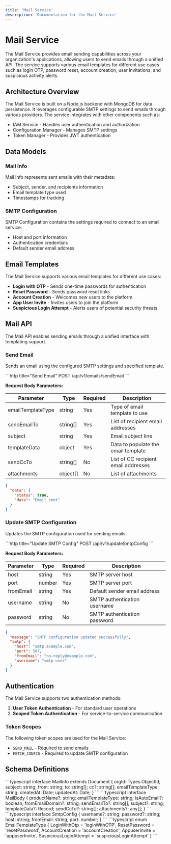 ```yaml
---
title: 'Mail Service'
description: 'Documentation for the Mail Service'
---
```


# Mail Service

The Mail Service provides email sending capabilities across your organization's applications, allowing users to send emails through a unified API. The service supports various email templates for different use cases such as login OTP, password reset, account creation, user invitations, and suspicious activity alerts.

## Architecture Overview

The Mail Service is built on a Node.js backend with MongoDB for data persistence. It leverages configurable SMTP settings to send emails through various providers. The service integrates with other components such as:

- IAM Service - Handles user authentication and authorization
- Configuration Manager - Manages SMTP settings 
- Token Manager - Provides JWT authentication

## Data Models

### Mail Info

Mail Info represents sent emails with their metadata:

- Subject, sender, and recipients information
- Email template type used
- Timestamps for tracking

### SMTP Configuration

SMTP Configuration contains the settings required to connect to an email service:

- Host and port information
- Authentication credentials
- Default sender email address

## Email Templates

The Mail Service supports various email templates for different use cases:

- **Login with OTP** - Sends one-time passwords for authentication
- **Reset Password** - Sends password reset links
- **Account Creation** - Welcomes new users to the platform
- **App User Invite** - Invites users to join the platform
- **Suspicious Login Attempt** - Alerts users of potential security threats

## Mail API

The Mail API enables sending emails through a unified interface with templating support.

### Send Email

Sends an email using the configured SMTP settings and specified template.

<CodeGroup>
  ```http title="Send Email"
  POST /api/v1/emails/sendEmail
  ```

  **Request Body Parameters:**
  
  | Parameter | Type | Required | Description |
  |-----------|------|----------|-------------|
  | emailTemplateType | string | Yes | Type of email template to use |
  | sendEmailTo | string[] | Yes | List of recipient email addresses |
  | subject | string | Yes | Email subject line |
  | templateData | object | Yes | Data to populate the email template |
  | sendCcTo | string[] | No | List of CC recipient email addresses |
  | attachments | object[] | No | List of attachments |

  ```json title="Response"
  {
    "data": {
      "status": true,
      "data": "Email sent"
    }
  }
  ```
</CodeGroup>

### Update SMTP Configuration

Updates the SMTP configuration used for sending emails.

<CodeGroup>
  ```http title="Update SMTP Config"
  POST /api/v1/updateSmtpConfig
  ```

  **Request Body Parameters:**
  
  | Parameter | Type | Required | Description |
  |-----------|------|----------|-------------|
  | host | string | Yes | SMTP server host |
  | port | number | Yes | SMTP server port |
  | fromEmail | string | Yes | Default sender email address |
  | username | string | No | SMTP authentication username |
  | password | string | No | SMTP authentication password |

  ```json title="Response"
  {
    "message": "SMTP configuration updated successfully",
    "smtp": {
      "host": "smtp.example.com",
      "port": 587,
      "fromEmail": "no-reply@example.com",
      "username": "smtp-user"
    }
  }
  ```
</CodeGroup>

## Authentication

The Mail Service supports two authentication methods:

1. **User Token Authentication** - For standard user operations
2. **Scoped Token Authentication** - For service-to-service communication

### Token Scopes

The following token scopes are used for the Mail Service:

- `SEND_MAIL` - Required to send emails
- `FETCH_CONFIG` - Required to update SMTP configuration

## Schema Definitions

<AccordionGroup>
  <Accordion title="Mail Info Schema">
  ```typescript
  interface MailInfo extends Document {
    orgId: Types.ObjectId;
    subject: string;
    from: string;
    to: string[];
    cc?: string[];
    emailTemplateType: string;
    createdAt: Date;
    updatedAt: Date;
  }
  ```
  </Accordion>

  <Accordion title="Mail Body Schema">
  ```typescript
  interface MailBody {
    productName?: string;
    emailTemplateType: string;
    isAutoEmail?: boolean;
    fromEmailDomain?: string;
    sendEmailTo?: string[];
    subject?: string;
    templateData?: Record<string, any>;
    sendCcTo?: string[];
    attachments?: any[];
  }
  ```
  </Accordion>

  <Accordion title="SMTP Config Schema">
  ```typescript
  interface SmtpConfig {
    username?: string;
    password?: string;
    host: string;
    fromEmail: string;
    port: number;
  }
  ```
  </Accordion>

  <Accordion title="Email Template Types">
  ```typescript
  enum EmailTemplateType {
    LoginWithOtp = 'loginWithOTP',
    ResetPassword = 'resetPassword',
    AccountCreation = 'accountCreation',
    AppuserInvite = 'appuserInvite',
    SuspiciousLoginAttempt = 'suspiciousLoginAttempt'
  }
  ```
  </Accordion>
</AccordionGroup>
